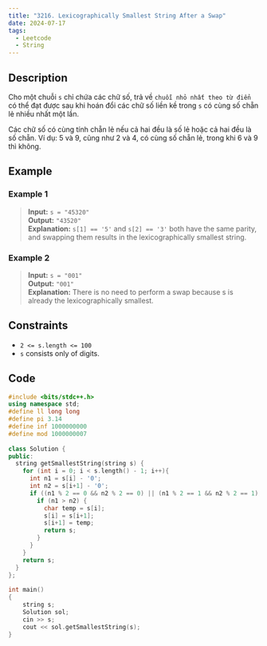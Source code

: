 ```yaml
---
title: "3216. Lexicographically Smallest String After a Swap"
date: 2024-07-17
tags: 
  - Leetcode
  - String
---
```

## Description
Cho một chuỗi `s` chỉ chứa các chữ số, trả về `chuỗi nhỏ nhất theo từ điển`
có thể đạt được sau khi hoán đổi các chữ số liền kề trong `s` có cùng số chẵn lẻ nhiều nhất một lần.

Các chữ số có cùng tính chẵn lẻ nếu cả hai đều là số lẻ hoặc cả hai đều là số chẵn. Ví dụ: 5 và 9, cũng như 2 và 4, có cùng số chẵn lẻ, trong khi 6 và 9 thì không.

## Example

### Example 1

> **Input:** `s = "45320"`
<br/> **Output:** `"43520"`
<br/> **Explanation:**
`s[1] == '5'` and `s[2] == '3'` both have the same parity, and swapping them results in the lexicographically smallest string.

### Example 2

> **Input:** `s = "001"`
<br/> **Output:** `"001"`
<br/> **Explanation:** There is no need to perform a swap because s is already the lexicographically smallest.


## Constraints
- `2 <= s.length <= 100`
- `s` consists only of digits.

## Code

```c++
#include <bits/stdc++.h>
using namespace std;
#define ll long long
#define pi 3.14
#define inf 1000000000
#define mod 1000000007
 
class Solution {
public:
  string getSmallestString(string s) {
    for (int i = 0; i < s.length() - 1; i++){
      int n1 = s[i] - '0';
      int n2 = s[i+1] - '0';
      if ((n1 % 2 == 0 && n2 % 2 == 0) || (n1 % 2 == 1 && n2 % 2 == 1)) {
        if (n1 > n2) {
          char temp = s[i];
          s[i] = s[i+1];
          s[i+1] = temp;
          return s;
        }
      } 
    }
    return s;
  }
};
 
int main()
{
	string s;
	Solution sol;
	cin >> s;
	cout << sol.getSmallestString(s);
}
```